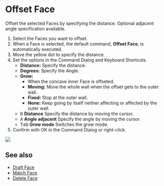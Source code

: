 
<Reference shortcut="Shift + O" command="Offset Face" button="" />

# Offset Face

Offset the selected Faces by specifying the distance. Optional adjacent angle specification available.

1. Select the Faces you want to offset.
2. When a Face is selected, the default command, **Offset Face**, is automatically executed.
3. Move the yellow dot to specify the distance.
4. Set the options in the Command Dialog and Keyboard Shortcuts.
     - **Distance:** Specify the distance.
     - **Degrees:** Specify the Angle.
     - **Grow:**
          - When the concave inner Face is offseted.
          - **Moving:** Move the whole wall when the offset gets to the outer wall.
          - **Fixed:** Stop at the outer wall.
          - **None:** Keep going by itself neither affecting or affected by the outer wall.
     - <kbd>D</kbd> **Distance** Specify the distance by moving the cursor.
     - <kbd>A</kbd> **Angle adjacent** Specify the angle by moving the cursor.
     - <kbd>Tab</kbd> **Grow mode** Switches the grow mode.
5. Confirm with OK in the Command Dialog or right-click.

![](/img/offset-face.gif)

## See also
- [Draft Face](./draft-face)
- [Match Face](./match-face)
- [Delete Face](./delete-face)




